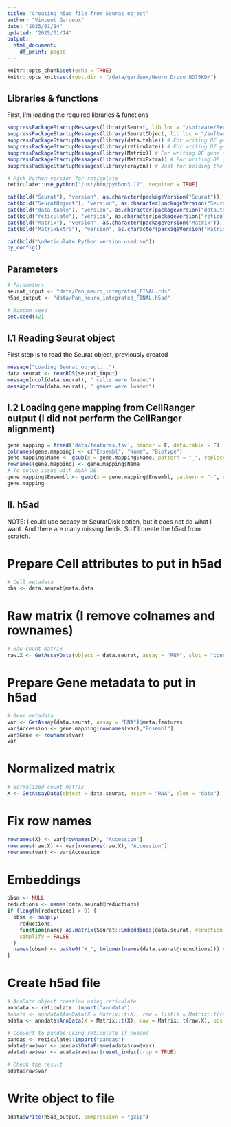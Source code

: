 ```yaml
---
title: "Creating h5ad file from Seurat object"
author: "Vincent Gardeux"
date: "2025/01/14"
updated: "2025/01/14"
output:
  html_document:
    df_print: paged
---
```

  
```r
knitr::opts_chunk$set(echo = TRUE)
knitr::opts_knit$set(root.dir = "/data/gardeux/Neuro_Droso_ND75KD/")
```

## Libraries & functions

First, I'm loading the required libraries & functions

```r
suppressPackageStartupMessages(library(Seurat, lib.loc = "/software/Seuratv4/lib/")) # Seurat v4.4.0, library for single-cell analysis
suppressPackageStartupMessages(library(SeuratObject, lib.loc = "/software/Seuratv4/lib/")) # For compatibility purpose
suppressPackageStartupMessages(library(data.table)) # For writing DE gene file
suppressPackageStartupMessages(library(reticulate)) # For writing DE gene file
suppressPackageStartupMessages(library(Matrix)) # For writing DE gene file
suppressPackageStartupMessages(library(MatrixExtra)) # For writing DE gene file
suppressPackageStartupMessages(library(crayon)) # Just for bolding the console output :D

# Pick Python version for reticulate
reticulate::use_python("/usr/bin/python3.12", required = TRUE)

cat(bold("Seurat"), "version", as.character(packageVersion("Seurat")), "\n")
cat(bold("SeuratObject"), "version", as.character(packageVersion("SeuratObject")), "\n")
cat(bold("data.table"), "version", as.character(packageVersion("data.table")), "\n")
cat(bold("reticulate"), "version", as.character(packageVersion("reticulate")), "\n")
cat(bold("Matrix"), "version", as.character(packageVersion("Matrix")), "\n")
cat(bold("MatrixExtra"), "version", as.character(packageVersion("MatrixExtra")), "\n")

cat(bold("\nReticulate Python version used:\n"))
py_config()
```

## Parameters

```r
# Parameters
seurat_input <- "data/Pan_neuro_integrated_FINAL.rds"
h5ad_output <- "data/Pan_neuro_integrated_FINAL.h5ad"

# Random seed
set.seed(42)
```

## I.1 Reading Seurat object

First step is to read the Seurat object, previously created

```r
message("Loading Seurat object...")
data.seurat <- readRDS(seurat_input)
message(ncol(data.seurat), " cells were loaded")
message(nrow(data.seurat), " genes were loaded")
```

## I.2 Loading gene mapping from CellRanger output (I did not perform the CellRanger alignment)

```r
gene.mapping = fread('data/features.tsv', header = F, data.table = F)
colnames(gene.mapping) <- c("Ensembl", "Name", "Biotype")
gene.mapping$Name <- gsub(x = gene.mapping$Name, pattern = "_", replacement = "-")
rownames(gene.mapping) <- gene.mapping$Name
# To solve issue with ASAP DB
gene.mapping$Ensembl <- gsub(x = gene.mapping$Ensembl, pattern = "-", replacement = "_")
gene.mapping
```

## II. h5ad

NOTE: I could use sceasy or SeuratDisk option, but it does not do what I want. And there are many missing fields. So I'll create the h5ad from scratch.

# Prepare Cell attributes to put in h5ad

```r
# Cell metadata
obs <- data.seurat@meta.data
```

# Raw matrix (I remove colnames and rownames)

```r
# Raw count matrix
raw.X <- GetAssayData(object = data.seurat, assay = "RNA", slot = "counts")
```

# Prepare Gene metadata to put in h5ad

```r
# Gene metadata
var <- GetAssay(data.seurat, assay = "RNA")@meta.features
var$Accession <- gene.mapping[rownames(var),"Ensembl"]
var$Gene <- rownames(var)
var
```

# Normalized matrix

```r
# Normalized count matrix
X <- GetAssayData(object = data.seurat, assay = "RNA", slot = "data")
```

# Fix row names
```r
rownames(X) <- var[rownames(X), "Accession"]
rownames(raw.X) <- var[rownames(raw.X), "Accession"]
rownames(var) <- var$Accession
```

# Embeddings

```r
obsm <- NULL
reductions <- names(data.seurat@reductions)
if (length(reductions) > 0) {
  obsm <- sapply(
    reductions,
    function(name) as.matrix(Seurat::Embeddings(data.seurat, reduction = name)),
    simplify = FALSE
  )
  names(obsm) <- paste0("X_", tolower(names(data.seurat@reductions))) # More compatible with usual format
}
```

# Create h5ad file

```r
# AnnData object creation using reticulate
anndata <- reticulate::import("anndata")
#adata <- anndata$AnnData(X = Matrix::t(X), raw = list(X = Matrix::t(raw.X)), obs = obs, var = var, obsm = obsm)
adata <- anndata$AnnData(X = Matrix::t(X), raw = Matrix::t(raw.X), obs = obs, var = var, obsm = obsm)

# Convert to pandas using reticulate if needed
pandas <- reticulate::import("pandas")
adata$raw$var <- pandas$DataFrame(adata$raw$var)
adata$raw$var <- adata$raw$var$reset_index(drop = TRUE)

# Check the result
adata$raw$var


```

# Write object to file

```r
adata$write(h5ad_output, compression = "gzip")
```
